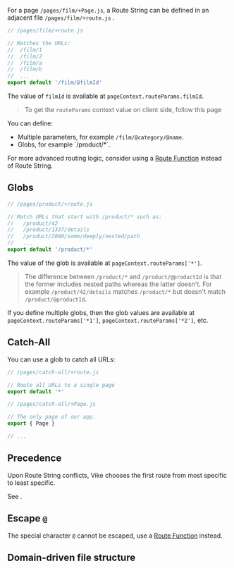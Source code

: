 
For a page `/pages/film/+Page.js`, a Route String can be defined in an adjacent file `/pages/film/+route.js` .

```js
// /pages/film/+route.js

// Matches the URLs:
//  /film/1
//  /film/2
//  /film/a
//  /film/b
//  ...
export default '/film/@filmId'
```

The value of `filmId` is available at `pageContext.routeParams.filmId`.

> To get the `routeParams` context value on client side, follow <Link href='/passToClient'>this page</Link>


You can define:
 - Multiple parameters, for example `/film/@category/@name`.
 - <Link href="#globs">Globs</Link>, for example `/product/*`.

For more advanced routing logic, consider using a [Route Function](/route-function) instead of Route String.


## Globs

```js
// /pages/product/+route.js

// Match URLs that start with /product/* such as:
//   /product/42
//   /product/1337/details
//   /product/2048/some/deeply/nested/path
//   ...
export default '/product/*'
```

The value of the glob is available at `pageContext.routeParams['*']`.

> The difference between `/product/*` and `/product/@productId` is that the former includes nested paths whereas the latter doesn't.
> For example `/product/42/details` matches `/product/*` but doesn't match `/product/@productId`.

If you define multiple globs, then the glob values are available at `pageContext.routeParams['*1']`, `pageContext.routeParams['*2']`, etc.


## Catch-All

You can use a <Link href="#globs">glob</Link> to catch all URLs:

```js
// /pages/catch-all/+route.js

// Route all URLs to a single page
export default '*'
```

```js
// /pages/catch-all/+Page.js

// The only page of our app.
export { Page }

// ...
```


## Precedence

Upon Route String conflicts, Vike chooses the first route from most specific to least specific.

See <Link href="/routing-precedence" />.


## Escape `@`

The special character `@` cannot be escaped, use a [Route Function](/route-function) instead.

## Domain-driven file structure

<RouteDomainDriven />
